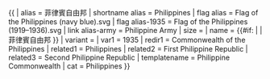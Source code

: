 {{ {{{1<noinclude>|country showdata</noinclude>}}}
| alias = 菲律賓自由邦
| shortname alias = Philippines
| flag alias = Flag of the Philippines (navy blue).svg
| flag alias-1935 = Flag of the Philippines (1919–1936).svg
| link alias-army = Philippine Army
| size = {{{size|}}}
| name = {{#if: {{{name|}}} | {{{name|}}} | 菲律賓自由邦 }}
| variant = {{{variant|}}}
<noinclude>
| var1 = 1935
| redir1 = Commonwealth of the Philippines
| related1 = Philippines
| related2 = First Philippine Republic
| related3 = Second Philippine Republic
| templatename = Philippine Commonwealth
| cat = Philippines
</noinclude>
}}